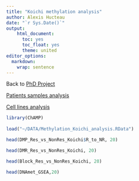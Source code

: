 ```yaml
---
title: "Koichi methylation analysis"
author: Alexis Hucteau
date: "`r Sys.Date()`"
output:
    html_document:
      toc: yes
      toc_float: yes
      theme: united
editor_options:
  markdown:
    wrap: sentence
---
```


Back to [PhD Project](https://alexishucteau.github.io/PhD_project/)

[Patients samples analysis](https://alexishucteau.github.io/PhD_project/Analysis/Patients_samples_Koichi_and_Verhaak_analysis)

[Cell lines analysis](https://alexishucteau.github.io/PhD_project/Analysis/HL60_MOLM14_RNAseq_analysis)


```r
library(ChAMP)
 
load("~/DATA/Methylation_Koichi_analysis.RData")
```



```r
head(DMP_Res_vs_NonRes_Koichi$R_to_NR, 20)
```



```r
head(DMR_Res_vs_NonRes_Koichi, 20)
```

```r
head(Block_Res_vs_NonRes_Koichi, 20)
```



```r
head(DNAmet_GSEA,20)
```

